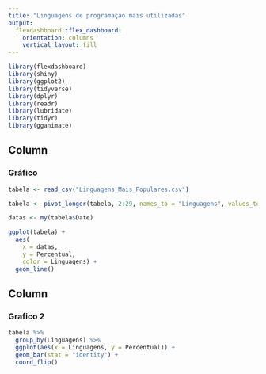 ```yaml
---
title: "Linguagens de programação mais utilizadas"
output: 
  flexdashboard::flex_dashboard:
    orientation: columns
    vertical_layout: fill
---
```


```r
library(flexdashboard)
library(shiny)
library(ggplot2)   
library(tidyverse)
library(dplyr)
library(readr)
library(lubridate)
library(tidyr)
library(gganimate)
```


Column {data-width=500}
-----------------------------------------------------------------------

### Gráfico

```r

tabela <- read_csv("Linguagens_Mais_Populares.csv")

tabela <- pivot_longer(tabela, 2:29, names_to = "Linguagens", values_to = "Percentual")

datas <- my(tabela$Date)

ggplot(tabela) +
  aes(
    x = datas,
    y = Percentual,
    color = Linguagens) + 
  geom_line()

```


Column {data-width=500}
----

### Grafico 2

```r

tabela %>% 
  group_by(Linguagens) %>% 
  ggplot(aes(x = Linguagens, y = Percentual)) +
  geom_bar(stat = "identity") +
  coord_flip()

```
